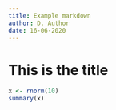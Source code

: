 ```yaml
---
title: Example markdown
author: D. Author
date: 16-06-2020
---
```


# This is the title

```r
x <- rnorm(10)
summary(x)
```

